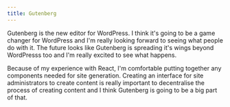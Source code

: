 ```yaml
---
title: Gutenberg
---
```

Gutenberg is the new editor for WordPress. I think it's going to be a game changer for WordPress and I'm really looking forward to seeing what people do with it. The future looks like Gutenberg is spreading it's wings beyond WordPresss too and I'm really excited to see what happens.

Because of my experience with React, I'm comfortable putting together any components needed for site generation. Creating an interface for site administrators to create content is really important to decentralise the process of creating content and I think Gutenberg is going to be a big part of that.

